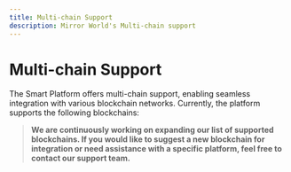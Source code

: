 ```yaml
---
title: Multi-chain Support
description: Mirror World's Multi-chain support
---
```


# Multi-chain Support
The Smart Platform offers multi-chain support, enabling seamless integration with various blockchain networks. Currently, the platform supports the following blockchains:

<ChainSupportTable />


> **We are continuously working on expanding our list of supported blockchains. If you would like to suggest a new blockchain for integration or need assistance with a specific platform, feel free to contact our support team.**